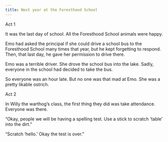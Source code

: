 ```yaml
---
title: Next year at the Foresthood School
---
```


Act 1

It was the last day of school. All the Foresthood School animals were happy.

Emo had asked the principal if she could drive a school bus to the Foresthood School many times that year, but he kept forgetting to respond. Then, that last day, he gave her permission to drive there.

Emo was a terrible driver. She drove the school bus into the lake. Sadly, everyone in the school had decided to take the bus. 

So everyone was an hour late. But no one was that mad at Emo. She was a pretty likable ostrich. 

Act 2

In Willy the warthog’s class, the first thing they did was take attendance. Everyone was there. 

“Okay, people we will be having a spelling test. Use a stick to scratch ‘table’ into the dirt.”

“Scratch ‘hello.’ Okay the test is over.”
